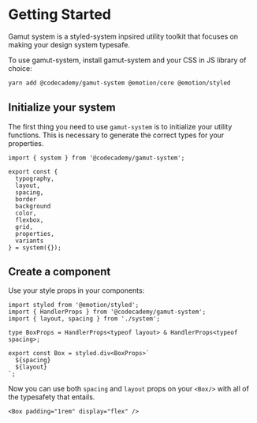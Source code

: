 # Getting Started

Gamut system is a styled-system inpsired utility toolkit that focuses on making your design system
typesafe.

To use gamut-system, install gamut-system and your CSS in JS library of choice:

```sh
yarn add @codecademy/gamut-system @emotion/core @emotion/styled
```

## Initialize your system

The first thing you need to use `gamut-system` is to initialize your utility functions. This is necessary to generate
the correct types for your properties.

```tsx
import { system } from '@codecademy/gamut-system';

export const {
  typography,
  layout,
  spacing,
  border
  background
  color,
  flexbox,
  grid,
  properties,
  variants
} = system({});
```

## Create a component

Use your style props in your components:

```tsx
import styled from '@emotion/styled';
import { HandlerProps } from '@codecademy/gamut-system';
import { layout, spacing } from './system';

type BoxProps = HandlerProps<typeof layout> & HandlerProps<typeof spacing>;

export const Box = styled.div<BoxProps>`
  ${spacing}
  ${layout}
`;
```

Now you can use both `spacing` and `layout` props on your `<Box/>` with all of the typesafety that entails.

```tsx
<Box padding="1rem" display="flex" />
```

